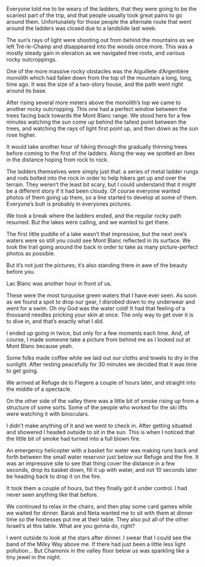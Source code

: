 Everyone told me to be weary of the ladders, that they were going to be
the scariest part of the trip, and that people usually took great pains to go
around them. Unfortunately for those people the alternate route that went
around the ladders was closed due to a landslide last week.

<Stats gain="3245" loss="1864" miles="4.64" steps="20439" />

The sun’s rays of light were shooting out from behind the mountains as we left
Tré-le-Champ and disappeared into the woods once more. This was a mostly steady
gain in elevation as we navigated tree roots, and various rocky outcroppings.

One of the more massive rocky obstacles was the Aiguillete d’Argentière monolith
which had fallen down from the top of the mountain a long, long, time ago. It
was the size of a two-story house, and the path went right around its base.

After rising several more meters above the monolith’s top we came to another
rocky outcropping. This one had a perfect window between the trees facing back
towards the Mont Blanc range. We stood here for a few minutes watching the sun
come up behind the tallest point between the trees, and watching the rays of
light first point up, and then down as the sun rose higher.

It would take another hour of hiking through the gradually thinning trees before
coming to the first of the ladders. Along the way we spotted an Ibex in the
distance hoping from rock to rock.

The ladders themselves were simply just that: a series of metal ladder rungs and
rods bolted into the rock in order to help hikers get up and over the terrain.
They weren’t the least bit scary, but I could understand that it might be a
different story if it had been cloudy. Of course everyone wanted photos of them
going up them, so a line started to develop at some of them. Everyone’s butt is
probably in everyones pictures.

We took a break where the ladders ended, and the regular rocky path resumed. But
the lakes were calling, and we wanted to get there.

The first little puddle of a lake wasn’t that impressive, but the next one’s
waters were so still you could see Mont Blanc reflected in its surface. We took
the trail going around the back in order to take as many picture-perfect photos
as possible.

But it’s not just the pictures; it’s also standing there in awe of the beauty
before you.

Lac Blanc was another hour in front of us.

These were the most turquoise green waters that I have ever seen. As soon as we
found a spot to drop our gear, I disrobed down to my underwear and went for a
swim. Oh my God was the water cold! It had that feeling of a thousand needles
pricking your skin at once. The only way to get over it is to dive in, and
that’s exactly what I did.

I ended up going in twice, but only for a few moments each time. And, of course,
I made someone take a picture from behind me as I looked out at Mont Blanc
because yeah.

Some folks made coffee while we laid out our cloths and towels to dry in the
sunlight. After resting peacefully for 30 minutes we decided that it was time
to get going.

We arrived at Refuge de lo Flegere a couple of hours later, and straight into
the middle of a spectacle.

On the other side of the valley there was a little bit of smoke rising up from a
structure of some sorts. Some of the people who worked for the ski lifts were
watching it with binoculars.

I didn’t make anything of it and we went to check in. After getting situated and
showered I headed outside to sit in the sun. This is when I noticed that the
little bit of smoke had turned into a full blown fire.

An emergency helicopter with a basket for water was making runs back and forth
between the small water reservoir just below our Refuge and the fire. It was an
impressive site to see that thing cover the distance in a few seconds, drop its
basket down, fill it up with water, and not 10 seconds later be heading back to
drop it on the fire.

It took them a couple of hours, but they finally got it under control. I had
never seen anything like that before.

We continued to relax in the chairs, and then play some card games while we
waited for dinner. Barak and Neta wanted me to sit with them at dinner time so
the hostesses put me at their table. They also put all of the other Israeli’s
at this table. What are you gonna do, right?

I went outside to look at the stars after dinner. I swear that I could see the
band of the Milky Way above me. If there had just been a little less light
pollution… But Chamonix in the valley floor below us was sparkling like a tiny
jewel in the night.
